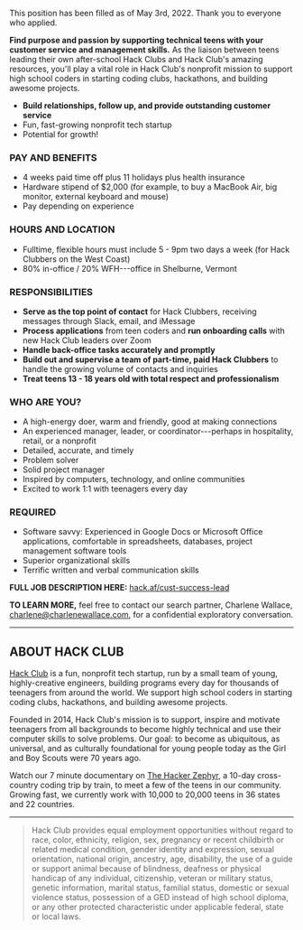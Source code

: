 This position has been filled as of May 3rd, 2022. Thank you to everyone who applied.

**Find purpose and passion by supporting technical teens with your customer service and management skills.** As the liaison between teens leading their own after-school Hack Clubs and Hack Club's amazing resources, you'll play a vital role in Hack Club's nonprofit mission to support high school coders in starting coding clubs, hackathons, and building awesome projects.

- **Build relationships, follow up, and provide outstanding customer service**
- Fun, fast-growing nonprofit tech startup
- Potential for growth!

### PAY AND BENEFITS

- 4 weeks paid time off plus 11 holidays plus health insurance
- Hardware stipend of $2,000 (for example, to buy a MacBook Air, big monitor, external keyboard and mouse)
- Pay depending on experience

### HOURS AND LOCATION

- Fulltime, flexible hours must include 5 - 9pm two days a week (for Hack Clubbers on the West Coast)
- 80% in-office / 20% WFH---office in Shelburne, Vermont

### RESPONSIBILITIES

- **Serve as the top point of contact** for Hack Clubbers, receiving messages through Slack, email, and iMessage
- **Process applications** from teen coders and **run onboarding calls** with new Hack Club leaders over Zoom
- **Handle back-office tasks accurately and promptly**
- **Build out and supervise a team of part-time, paid Hack Clubbers** to handle the growing volume of contacts and inquiries
- **Treat teens 13 - 18 years old with total respect and professionalism**

### WHO ARE YOU?

- A high-energy doer, warm and friendly, good at making connections
- An experienced manager, leader, or coordinator---perhaps in hospitality, retail, or a nonprofit
- Detailed, accurate, and timely
- Problem solver
- Solid project manager
- Inspired by computers, technology, and online communities
- Excited to work 1:1 with teenagers every day

### REQUIRED

- Software savvy: Experienced in Google Docs or Microsoft Office applications, comfortable in spreadsheets, databases, project management software tools
- Superior organizational skills 
- Terrific written and verbal communication skills

**FULL JOB DESCRIPTION HERE:** [hack.af/cust-success-lead](https://hack.af/cust-success-lead)

**TO LEARN MORE,** feel free to contact our search partner, Charlene Wallace, charlene@charlenewallace.com, for a confidential exploratory conversation.

---

## ABOUT HACK CLUB

[Hack Club](http://hackclub.com) is a fun, nonprofit tech startup, run by a small team of young, highly-creative engineers, building programs every day for thousands of teenagers from around the world. We support high school coders in starting coding clubs, hackathons, and building awesome projects.

Founded in 2014, Hack Club's mission is to support, inspire and motivate teenagers from all backgrounds to become highly technical and use their computer skills to solve problems. Our goal: to become as ubiquitous, as universal, and as culturally foundational for young people today as the Girl and Boy Scouts were 70 years ago.

Watch our 7 minute documentary on [The Hacker Zephyr](http://youtube.com/watch?v=2BID8_pGuqA), a 10-day cross-country coding trip by train, to meet a few of the teens in our community. Growing fast, we currently work with 10,000 to 20,000 teens in 36 states and 22 countries.

---

> Hack Club provides equal employment opportunities without regard to race, color, ethnicity, religion, sex, pregnancy or recent childbirth or related medical condition, gender identity and expression, sexual orientation, national origin, ancestry, age, disability, the use of a guide or support animal because of blindness, deafness or physical handicap of any individual, citizenship, veteran or military status, genetic information, marital status, familial status, domestic or sexual violence status, possession of a GED instead of high school diploma, or any other protected characteristic under applicable federal, state or local laws.
